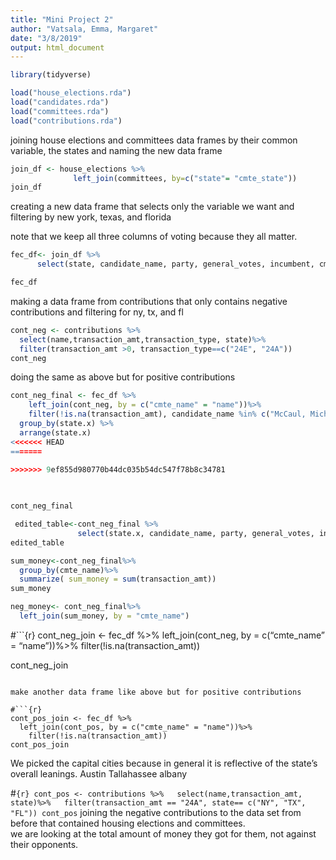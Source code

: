 ```yaml
---
title: "Mini Project 2"
author: "Vatsala, Emma, Margaret"
date: "3/8/2019"
output: html_document
---
```


```r
library(tidyverse)
```

```r
load("house_elections.rda")
load("candidates.rda")
load("committees.rda")
load("contributions.rda")
```


joining house elections and committees data frames by their common variable, the states and naming the new data frame

```r
join_df <- house_elections %>%
              left_join(committees, by=c("state"= "cmte_state"))
join_df
```

creating a new data frame that selects only the variable we want and filtering by new york, texas, and florida

note that we keep all three columns of voting because they all matter. 

```r
fec_df<- join_df %>%
      select(state, candidate_name, party, general_votes, incumbent, cmte_name)

fec_df
```

making a data frame from contributions that only contains negative contributions and filtering for ny, tx, and fl
```r
cont_neg <- contributions %>%
  select(name,transaction_amt,transaction_type, state)%>%
  filter(transaction_amt >0, transaction_type==c("24E", "24A"))
cont_neg
```
 doing the same as above but for positive contributions

```r
cont_neg_final <- fec_df %>%
    left_join(cont_neg, by = c("cmte_name" = "name"))%>%
    filter(!is.na(transaction_amt), candidate_name %in% c("McCaul, Michael", "Cadien,Tawana W.", "Priest, Richard", "Brown, Corrine", "Kolb, LeAnne", "Fleming, Eileen", "Riggs, Bruce Ray", "Tonko, Paul D.", "Dieterich, Robert J.")) %>%
  group_by(state.x) %>%
  arrange(state.x)
<<<<<<< HEAD
=======

>>>>>>> 9ef855d980770b44dc035b54dc547f78b8c34781
  
 

cont_neg_final
```


```r
 edited_table<-cont_neg_final %>%
               select(state.x, candidate_name, party, general_votes, incumbent)
edited_table
```

```r

sum_money<-cont_neg_final%>%
  group_by(cmte_name)%>%
  summarize( sum_money = sum(transaction_amt))
sum_money
```

```r
neg_money<- cont_neg_final%>%
  left_join(sum_money, by = "cmte_name")
```



#```{r}
cont_neg_join <- fec_df %>%
  left_join(cont_neg, by = c("cmte_name" = "name"))%>%
  filter(!is.na(transaction_amt))

cont_neg_join
```

make another data frame like above but for positive contributions

#```{r}
cont_pos_join <- fec_df %>%
  left_join(cont_pos, by = c("cmte_name" = "name"))%>%
    filter(!is.na(transaction_amt))
cont_pos_join
```

  
We picked the capital cities because in general it is reflective of the state's overall leanings. 
Austin
Tallahassee
albany

#```{r}
cont_pos <- contributions %>%
  select(name,transaction_amt, state)%>%
  filter(transaction_amt == "24A", state== c("NY", "TX", "FL"))
cont_pos
```
joining the negative contributions to the data set from before that contained housing elections and committees.  
we are looking at the total amount of money they got for them, not against their opponents. 

